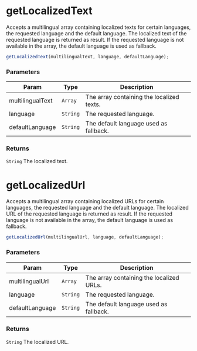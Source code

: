 
<Meta title="API Reference/Util/Language" />

# getLocalizedText

Accepts a multilingual array containing localized texts for certain languages,
the requested language and the default language. The localized text of the
requested language is returned as result. If the requested language is not
available in the array, the default language is used as fallback.

```js
getLocalizedText(multilingualText, language, defaultLanguage);
```

### Parameters

| Param | Type | Description |
| --- | --- | --- |
| multilingualText | <code>Array</code> | The array containing the localized texts. |
| language | <code>String</code> | The requested language. |
| defaultLanguage | <code>String</code> | The default language used as fallback. |

### Returns

<code>String</code> The localized text.


# getLocalizedUrl

Accepts a multilingual array containing localized URLs for certain languages,
the requested language and the default language. The localized URL of the
requested language is returned as result. If the requested language is not
available in the array, the default language is used as fallback.

```js
getLocalizedUrl(multilingualUrl, language, defaultLanguage);
```

### Parameters

| Param | Type | Description |
| --- | --- | --- |
| multilingualUrl | <code>Array</code> | The array containing the localized URLs. |
| language | <code>String</code> | The requested language. |
| defaultLanguage | <code>String</code> | The default language used as fallback. |

### Returns

<code>String</code> The localized URL.
